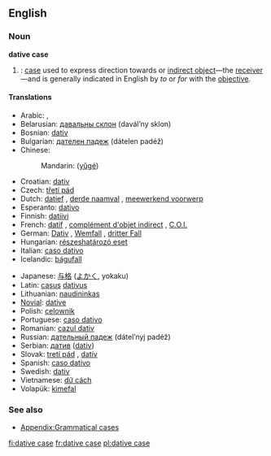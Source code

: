==English==
{{wikipedia}}

===Noun===
'''dative case'''

# {{grammar}}: [[case]] used to express direction towards or [[indirect object]]—the [[receiver]]—and is generally indicated in English by ''to'' or ''for'' with the [[objective]].

====Translations====
{{trans-top|gramatical case}}
*Arabic: {{ARchar|[[حالة المفعول له|حَالةُ المَفْعُولُ لَهُ]]}} {{IPAchar|(ħáːltu l-mafʕúːlu láhu)}} {{f}}, {{ARchar|[[حالة من حالات النصب|حَالَة مِنْ حَالاَتُ النُّصْب]]}} {{IPAchar|(ħáːla min al-ħaláːtu n-núʂb)}} {{f}}
*Belarusian: [[давальны склон]] (davál’ny sklon) {{m}}
*Bosnian: [[dativ]] {{m}}
*Bulgarian: [[дателен падеж]] (dátelen padéž) {{m}}
*Chinese:
*:Mandarin: {{zh-ts|與格|与格}} ([[yǔgé]])
*Croatian: [[dativ]] {{m}}
*Czech: [[třetí pád]] {{m}}
*Dutch: [[datief]] {{m}}, [[derde naamval]] {{m}}, [[meewerkend voorwerp]] {{n}}
*Esperanto: [[dativo]]
*Finnish: [[datiivi]]
*French: [[datif]] {{m}}, [[complément d'objet indirect]] {{m}}, [[C.O.I.]] {{m}}
*German: [[Dativ]] {{m}}, [[Wemfall]] {{m}}, [[dritter Fall]] {{m}}
*Hungarian: [[részeshatározó eset]]
*Italian: [[caso dativo]] {{m}}
*Icelandic: [[þágufall]] {{n}}
{{trans-mid}}
*Japanese: [[与格]] ([[よかく]], yokaku)
*Latin: [[casus]] [[dativus]] {{m}}
*Lithuanian: [[naudininkas]] {{m}}
*[[Novial]]: [[dative]]
*Polish: [[celownik]] {{m}}
*Portuguese: [[caso dativo]] {{m}}
*Romanian: [[cazul dativ]] {{m}}
*Russian: [[дательный падеж]] (dátel’nyj padéž) {{m}}
*Serbian: [[датив]] ([[dativ]]) {{m}}
*Slovak: [[tretí pád]] {{m}}, [[datív]] {{m}}
*Spanish: [[caso dativo]] {{m}}
*Swedish: [[dativ]]
*Vietnamese: [[dữ cách]]
*Volapük: [[kimefal]]
{{trans-bottom}}

===See also===
*[[Appendix:Grammatical cases]]

[[fi:dative case]]
[[fr:dative case]]
[[pl:dative case]]